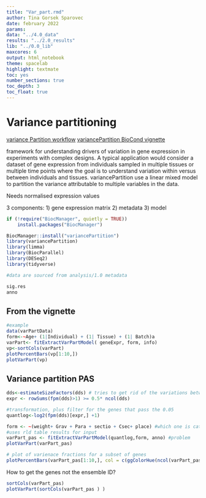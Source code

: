 ```yaml
---
title: "Var_part.rmd"
author: Tina Gorsek Sparovec
date: february 2022
params:
data: "../4.0_data"
results: "../2.0_results"
lib: "../0.0_lib"
maxcores: 6
output: html_notebook
theme: spacelab
highlight: textmate
toc: yes
number_sections: true
toc_depth: 3
toc_float: true
---
```



# Variance partitioning 

[variance Partition workflow](https://r.qcbs.ca/workshop10/book-en/variation-partitioning.html)
[variancePartition BioCond vignette](https://www.bioconductor.org/packages/devel/bioc/vignettes/variancePartition/inst/doc/variancePartition.pdf)

framework for understanding drivers of variation
in gene expression in experiments with complex designs. A
typical application would consider a dataset of gene expression from individuals
sampled in multiple tissues or multiple time points where the goal is to understand variation within versus between individuals and tissues. variancePartition
use a linear mixed model to partition the variance attributable to multiple variables in the data. 


Needs normalised expression values

3 components:
1) gene expression matrix
2) metadata
3) model
```r
if (!require("BiocManager", quietly = TRUE))
    install.packages("BiocManager")

BiocManager::install("variancePartition")
library(variancePartition)
library(limma)
library(BiocParallel)
library(DESeq2)
library(tidyverse)

#data are sourced from analysis/1.0 metadata

sig.res 
anno 
```
## From the vignette

```r
#example
data(varPartData)
form<-~Age+ (1|Individual) + (1| Tissue) + (1| Batch)a
varPart<- fitExtractVarPartModel( geneExpr, form, info)
vp<-sortCols(varPart)
plotPercentBars(vp[1:10,])
plotVarPart(vp)
```

## Variance partition PAS

```r
dds<-estimateSizeFactors(dds) # tries to get rid of the variations between samples
expr <- rowSums(fpm(dds)>1) >= 0.5* ncol(dds)

#transformation, plus filter for the genes that pass the 0.05
quantlog<-log2(fpm(dds)[expr,] +1)

form <- ~(weight+ Grav + Para + sectio + Csec+ place) #which one is categorical, fixed or continuous
#uses rld table results for input
varPart_pas <- fitExtractVarPartModel(quantlog,form, anno) #problem
plotVarPart(varPart_pas)

```
```r
# plot of varienace fractions for a subset of genes
plotPercentBars(varPart_pas[1:10,], col = c(ggColorHue(ncol(varPart_pas) - 1), "grey85"))

```
How to get the genes not the ensemble ID? 

```r
sortCols(varPart_pas)
plotVarPart(sortCols(varPart_pas ) )
```


